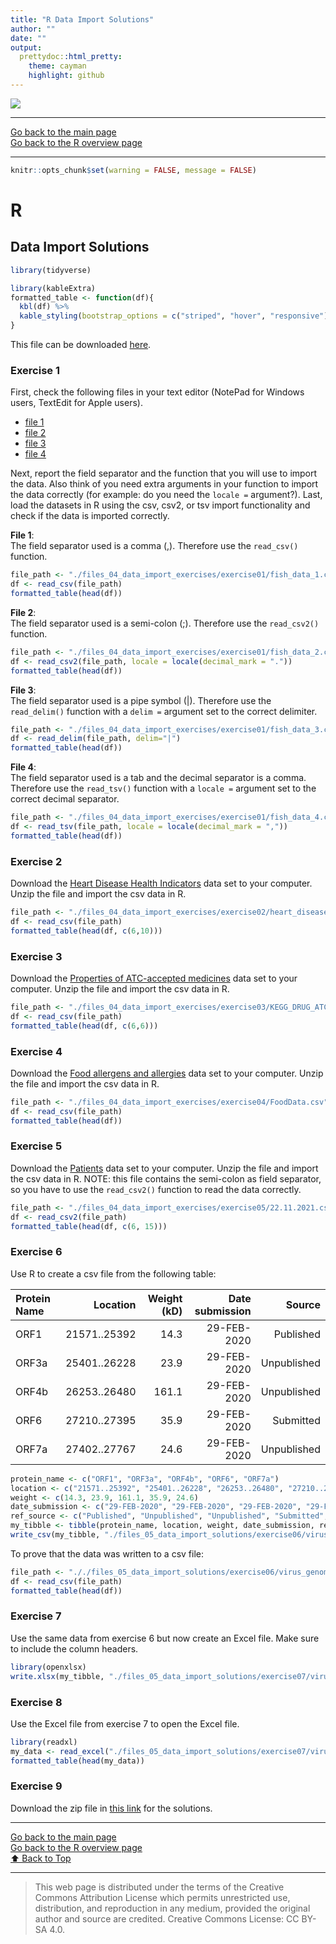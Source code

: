 ```yaml
---
title: "R Data Import Solutions"
author: ""
date: ""
output: 
  prettydoc::html_pretty:
    theme: cayman
    highlight: github
---
```


![](../hanze/hanze.png)

---

[Go back to the main page](../index.html)  
[Go back to the R overview page](../R/R_01_index.md)  

---

```r
knitr::opts_chunk$set(warning = FALSE, message = FALSE) 
```

# R

## Data Import Solutions

```r
library(tidyverse)
```

```r
library(kableExtra)
formatted_table <- function(df){
  kbl(df) %>%
  kable_styling(bootstrap_options = c("striped", "hover", "responsive"))
}
```

This file can be downloaded [here](./R_05_data_import_solutions.Rmd).

### Exercise 1

First, check the following files in your text editor (NotePad for Windows users, TextEdit for Apple users). 

- [file 1](./files_04_data_import_exercises/exercise01/fish_data_1.csv)  
- [file 2](./files_04_data_import_exercises/exercise01/fish_data_2.csv)  
- [file 3](./files_04_data_import_exercises/exercise01/fish_data_3.csv)  
- [file 4](./files_04_data_import_exercises/exercise01/fish_data_4.csv)  

Next, report the field separator and the function that you will use to import the data. Also think of you need extra arguments in your function to import the data correctly (for example: do you need the `locale =` argument?).
Last, load the datasets in R using the csv, csv2, or tsv import functionality and check if the data is imported correctly.

**File 1**:  
The field separator used is a comma (,). Therefore use the `read_csv()` function.
```r
file_path <- "./files_04_data_import_exercises/exercise01/fish_data_1.csv"
df <- read_csv(file_path)
formatted_table(head(df)) 
```



**File 2**:  
The field separator used is a semi-colon (;). Therefore use the `read_csv2()` function.
```r
file_path <- "./files_04_data_import_exercises/exercise01/fish_data_2.csv"
df <- read_csv2(file_path, locale = locale(decimal_mark = "."))
formatted_table(head(df))
```



**File 3**:  
The field separator used is a pipe symbol (|). Therefore use the `read_delim()` function with a `delim =` argument set to the correct delimiter.
```r
file_path <- "./files_04_data_import_exercises/exercise01/fish_data_3.csv"
df <- read_delim(file_path, delim="|")
formatted_table(head(df))
```


**File 4**:  
The field separator used is a tab and the decimal separator is a comma. Therefore use the `read_tsv()` function with a `locale =` argument set to the correct decimal separator.

```r
file_path <- "./files_04_data_import_exercises/exercise01/fish_data_4.csv"
df <- read_tsv(file_path, locale = locale(decimal_mark = ","))
formatted_table(head(df))
```


### Exercise 2

Download the [Heart Disease Health Indicators](https://www.kaggle.com/datasets/alexteboul/heart-disease-health-indicators-dataset) data set to your computer.
Unzip the file and import the csv data in R.

```r
file_path <- "./files_04_data_import_exercises/exercise02/heart_disease_health_indicators_BRFSS2015.csv"
df <- read_csv(file_path)
formatted_table(head(df, c(6,10)))
```



### Exercise 3

Download the [Properties of ATC-accepted medicines](https://www.kaggle.com/datasets/tonibois/properties-of-atc-accepted-medicines) data set to your computer.
Unzip the file and import the csv data in R.

```r
file_path <- "./files_04_data_import_exercises/exercise03/KEGG_DRUG_ATC_PROPERTIES_PED_FP.csv"
df <- read_csv(file_path)
formatted_table(head(df, c(6,6)))
```


### Exercise 4

Download the [Food allergens and allergies](https://www.kaggle.com/datasets/boltcutters/food-allergens-and-allergies) data set to your computer.
Unzip the file and import the csv data in R.

```r
file_path <- "./files_04_data_import_exercises/exercise04/FoodData.csv"
df <- read_csv(file_path)
formatted_table(head(df))
```

### Exercise 5

Download the [Patients](https://www.kaggle.com/datasets/ouzkoca/patients) data set to your computer.
Unzip the file and import the csv data in R.
NOTE: this file contains the semi-colon as field separator, so you have to use the `read_csv2()` function to read the data correctly.

```r
file_path <- "./files_04_data_import_exercises/exercise05/22.11.2021.csv"
df <- read_csv2(file_path)
formatted_table(head(df, c(6, 15)))
```

### Exercise 6

Use R to create a csv file from the following table:

|Protein Name |Location       |Weight (kD)|Date submission |Source       |
|:------------|--------------:|----------:|---------------:|------------:|
| ORF1        | 21571..25392  | 14.3      | 29-FEB-2020    | Published   |
| ORF3a       | 25401..26228  | 23.9      | 29-FEB-2020    | Unpublished |
| ORF4b       | 26253..26480  | 161.1     | 29-FEB-2020    | Unpublished |
| ORF6        | 27210..27395  | 35.9      | 29-FEB-2020    | Submitted   |
| ORF7a       | 27402..27767  | 24.6      | 29-FEB-2020    | Unpublished |


```r
protein_name <- c("ORF1", "ORF3a", "ORF4b", "ORF6", "ORF7a")
location <- c("21571..25392", "25401..26228", "26253..26480", "27210..27395", "27402..27767") 
weight <- c(14.3, 23.9, 161.1, 35.9, 24.6)
date_submission <- c("29-FEB-2020", "29-FEB-2020", "29-FEB-2020", "29-FEB-2020", "29-FEB-2020")
ref_source <- c("Published", "Unpublished", "Unpublished", "Submitted", "Unpublished")
my_tibble <- tibble(protein_name, location, weight, date_submission, ref_source)
write_csv(my_tibble, "./files_05_data_import_solutions/exercise06/virus_genome.csv")
```

To prove that the data was written to a csv file:

```r
file_path <- "././files_05_data_import_solutions/exercise06/virus_genome.csv"
df <- read_csv(file_path)
formatted_table(head(df))
```

### Exercise 7

Use the same data from exercise 6 but now create an Excel file. Make sure to include the column headers.

```r
library(openxlsx)
write.xlsx(my_tibble, "./files_05_data_import_solutions/exercise07/virus_genome.xlsx", colNames = TRUE)
```


### Exercise 8

Use the Excel file from exercise 7 to open the Excel file.

```r
library(readxl)
my_data <- read_excel("./files_05_data_import_solutions/exercise07/virus_genome.xlsx")
formatted_table(head(my_data))
```


### Exercise 9


Download the zip file in [this link](./files_05_data_import_solutions/exercise09/read_data_solutions.zip) for the solutions.  

---

[Go back to the main page](../index.html)  
[Go back to the R overview page](../R/R_01_index.md)  
<a href="#top">⬆️ Back to Top</a>  

---


>This web page is distributed under the terms of the Creative Commons Attribution License which permits unrestricted use, distribution, and reproduction in any medium, provided the original author and source are credited.
>Creative Commons License: CC BY-SA 4.0.

